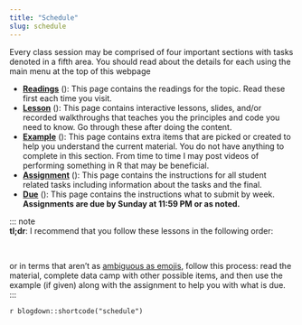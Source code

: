 ```yaml
---
title: "Schedule"
slug: schedule
---
```


Every class session may be comprised of four important sections with tasks denoted in a fifth area. You should read about the details for each using the main menu at the top of this webpage

- [**Readings**](/readings/) (<i class="fas fa-book"></i>): This page contains the readings for the topic. Read these first each time you visit.
- [**Lesson**](/lesson/) (<i class="fas fa-chalkboard"></i>): This page contains interactive lessons, slides, and/or recorded walkthroughs that teaches you the principles and code you need to know. Go through these after doing the content.
- [**Example**](/example/) (<i class="fas fa-lightbulb"></i>): This page contains extra items that are picked or created to help you understand the current material. You do not have anything to complete in this section. From time to time I may post videos of performing something in R that may be beneficial.
- [**Assignment**](/assignment/) (<i class="fas fa-tasks"></i>): This page contains the instructions for all student related tasks including information about the tasks and the final.
- [**Due**](/due/) (<i class="fas fa-folder-open"></i>): This page contains the instructions what to submit by week. **Assignments are due by Sunday at 11:59 PM or as noted.**

::: note <br/>
**tl;dr**: I recommend that you follow these lessons in the following order:

<div class="text-center">
<i class="fas fa-book"></i>&nbsp;
<i class="fas fa-long-arrow-alt-right"></i>&nbsp;
<i class="fas fa-chalkboard"></i>&nbsp;
<i class="fas fa-long-arrow-alt-right"></i>&nbsp;
<i class="fas fa-lightbulb"></i>&nbsp;
<i class="fas fa-plus"></i>&nbsp;
<i class="fas fa-tasks"></i>&nbsp;
<i class="fas fa-long-arrow-alt-right"></i>&nbsp;
<i class="fas fa-folder-open"></i>
</div>

or in terms that aren't as [ambiguous as emojis](https://doi.org/10.1016/j.chb.2020.106361){target="_blank"}, follow this process: read the material, complete data camp with other possible items, and then use the example (if given) along with the assignment to help you with what is due.
<br />
:::

`r blogdown::shortcode("schedule")`
